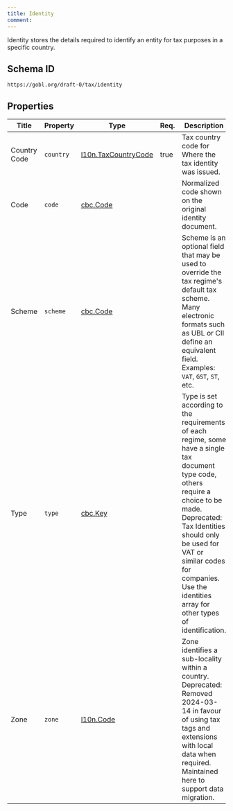 ```yaml
---
title: Identity
comment: 
---
```


Identity stores the details required to identify an entity for tax purposes in a specific country.

## Schema ID

`https://gobl.org/draft-0/tax/identity`

## Properties

| Title        | Property  | Type                                                  | Req. | Description                                                                                                                                                                                                                                                                                 |
|--------------|-----------|-------------------------------------------------------|------|---------------------------------------------------------------------------------------------------------------------------------------------------------------------------------------------------------------------------------------------------------------------------------------------|
| Country Code | `country` | [l10n.TaxCountryCode](/draft-0/l10n/tax_country_code) | true | Tax country code for Where the tax identity was issued.                                                                                                                                                                                                                                     |
| Code         | `code`    | [cbc.Code](/draft-0/cbc/code)                         |      | Normalized code shown on the original identity document.                                                                                                                                                                                                                                    |
| Scheme       | `scheme`  | [cbc.Code](/draft-0/cbc/code)                         |      | Scheme is an optional field that may be used to override the tax regime's default tax scheme. Many electronic formats such as UBL or CII define an equivalent field. Examples: `VAT`, `GST`, `ST`, etc.                                                                                     |
| Type         | `type`    | [cbc.Key](/draft-0/cbc/key)                           |      | Type is set according to the requirements of each regime, some have a single tax document type code, others require a choice to be made. Deprecated: Tax Identities should only be used for VAT or similar codes for companies. Use the identities array for other types of identification. |
| Zone         | `zone`    | [l10n.Code](/draft-0/l10n/code)                       |      | Zone identifies a sub-locality within a country. Deprecated: Removed 2024-03-14 in favour of using tax tags and extensions with local data when required. Maintained here to support data migration.                                                                                        |

